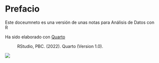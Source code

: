 # Prefacio {.unnumbered}

Este  doceumneto es una versión de unas notas para Análisis de Datos con R

Ha sido elaborado con [Quarto](https://quarto.org/)

:   RStudio, PBC. (2022). Quarto (Version 1.0).

![]("dad.jpg")

